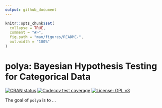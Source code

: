 ```yaml
---
output: github_document
---
```


<!-- README.md is generated from README.Rmd. Please edit that file -->

```r
knitr::opts_chunk$set(
  collapse = TRUE,
  comment = "#>",
  fig.path = "man/figures/README-",
  out.width = "100%"
)
```

# polya: Bayesian Hypothesis Testing for Categorical Data

<!-- badges: start -->
[![CRAN status](https://www.r-pkg.org/badges/version/polya)](https://CRAN.R-project.org/package=polya)
[![Codecov test coverage](https://codecov.io/gh/pedro-teles-fonseca/polya/branch/master/graph/badge.svg)](https://codecov.io/gh/pedro-teles-fonseca/polya?branch=master)
[![License: GPL v3](https://img.shields.io/badge/License-GPLv3-blue.svg)](https://www.gnu.org/licenses/gpl-3.0)
<!-- badges: end -->

The goal of `polya` is to ...



